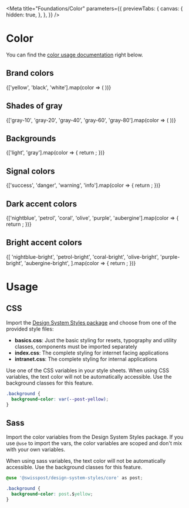 
<Meta
  title="Foundations/Color"
  parameters={{
    previewTabs: {
      canvas: {
        hidden: true,
      },
    },
  }}
/>

# Color

You can find the [color usage documentation](#usage) right below.

## Brand colors

<section className="color-square__section">
  {['yellow', 'black', 'white'].map(color => (
    <ColorSwatch key={color} color={color} />
  ))}
</section>

## Shades of gray

<section className="color-square__section">
  {['gray-10', 'gray-20', 'gray-40', 'gray-60', 'gray-80'].map(color => (
    <ColorSwatch color={color} key={color} isBackground={false} />
  ))}
</section>

## Backgrounds

<section className="color-square__section">
  {['light', 'gray'].map(color => {
    return <ColorSwatch key={color} color={color} />;
  })}
</section>

## Signal colors

<section className="color-square__section">
  {['success', 'danger', 'warning', 'info'].map(color => {
    return <ColorSwatch key={color} color={color} />;
  })}
</section>

## Dark accent colors

<section className="color-square__section">
  {['nightblue', 'petrol', 'coral', 'olive', 'purple', 'aubergine'].map(color => {
    return <ColorSwatch key={color} color={color} />;
  })}
</section>

## Bright accent colors

<section className="color-square__section">
  {[
    'nightblue-bright',
    'petrol-bright',
    'coral-bright',
    'olive-bright',
    'purple-bright',
    'aubergine-bright',
  ].map(color => {
    return <ColorSwatch key={color} color={color} />;
  })}
</section>

# Usage

## CSS

Import the [Design System Styles package](https://www.npmjs.com/package/@swisspost/design-system-styles) and choose from one of the provided style files:

- **basics.css**: Just the basic styling for resets, typography and utility classes, components must be imported separately
- **index.css**: The complete styling for internet facing applications
- **intranet.css**: The complete styling for internal applications

Use one of the CSS variables in your style sheets. When using CSS variables, the text color will not be automatically accessible. Use the background classes for this feature.

```css dark
.background {
  background-color: var(--post-yellow);
}
```

## Sass

Import the color variables from the Design System Styles package. If you use `@use` to import the vars, the color variables are scoped and don't mix with your own variables.

When using sass variables, the text color will not be automatically accessible. Use the background classes for this feature.

```css dark
@use '@swisspost/design-system-styles/core' as post;

.background {
  background-color: post.$yellow;
}
```

